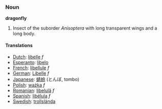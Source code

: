 ===Noun===

'''dragonfly'''

# Insect of the suborder ''Anisoptera'' with long transparent wings and a long body.

====Translations====
*[[Dutch]]: [[libelle]] ''f''
*[[Esperanto]]: [[libelo]]
*[[French]]: [[libellule]] ''f''
*[[German]]: [[Libelle]] ''f''
*[[Japanese]]: [[蜻蛉]] (とんぼ, tombo)
*[[Polish]]: [[ważka]] ''f''
*[[Romanian]]: [[libelulă]] ''f''
*[[Spanish]]: [[libélula]] ''f''
*[[Swedish]]: [[trollslända]]